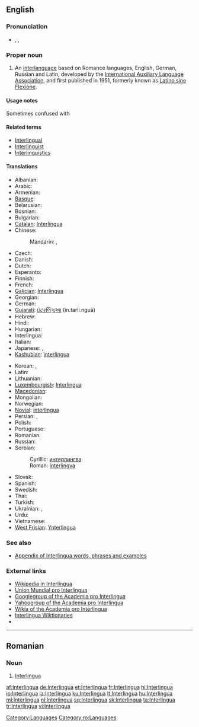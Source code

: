 {{also|interlingua}}
==English==
{{wikipedia}}
{{interwiktionary|code=ia}}

===Pronunciation===
* {{enPR|ĭn'tə(r)lĭng"wə}}, {{IPA|/ˈɪntə(r)ˌlɪŋɡwə/}}, {{SAMPA|/"Int@(r)%lINgw@/}}

===Proper noun===
{{en-proper noun}}

# An [[interlanguage]] based on Romance languages, English, German, Russian and Latin, developed by the [[International Auxiliary Language Association]], and first published in 1951, formerly known as [[Latino sine Flexione]].

====Usage notes====
Sometimes confused with {{term|Interlingue}}

====Related terms====
* [[Interlingual]]
* [[Interlinguist]]
* [[Interlinguistics]]

====Translations====
{{trans-top|interlanguage based on Romance languages}}
* Albanian: {{t-|sq|interlingua|xs=Albanian}}
* Arabic: {{t|ar|إنترلنغوا|f|tr='intarlinghwa}}
* Armenian: {{t-|hy|ինտերլինգվա|tr=interlingva}}
* [[Basque]]: {{t+|eu|interlingua|xs=Basque}}
* Belarusian: {{t|be|інтэрлінгва|f|tr=interlínhva|xs=Belarusian}}
* Bosnian: {{t-|bs|interlingva|m}}
* Bulgarian: {{t|bg|интерлингва|f|tr=interlíngva}}
* [[Catalan]]: [[Interlingua#Catalan|Interlingua]] {{f}}
* Chinese:
*: Mandarin: {{t-|cmn|國際語|sc=Hani}},  {{t-|cmn|国际语|tr=Guójì-yǔ|sc=Hani}}
* Czech: {{t+|cs|interlingua}}
* Danish: {{t-|da|interlingua}}
* Dutch: {{t+|nl|Interlingua}}
* Esperanto: {{t+|eo|Interlingvao|xs=Esperanto}}
* Finnish: {{t+|fi|interlingua}}
* French: {{t+|fr|Interlingua}}
* [[Galician]]: [[Interlingua#Galician|Interlingua]]
* Georgian: {{t|ka|ინტერლინგუა|tr=interlingua|sc=Geor|xs=Georgian}}
* German: {{t+|de|Interlingua}}
* [[Gujarati]]: [[ઇંટરલિંગુઆ]] (in.tarli.nguā)
* Hebrew: {{t-|he|אינטרלינגואה|f|tr=interlingua}}
* Hindi: {{t+|hi|इंटरलिंगुआ|tr=in.tarli.nguā|xs=Hindi}}
* Hungarian: {{t+|hu|interlingva}}
* Interlingua: {{t+|ia|interlingua|xs=Interlingua}}
* Italian: {{t+|it|interlingua}}
* Japanese: {{t+|ja|インターリングア|tr=Intāringua}},  {{t|ja|インターリングア語|tr=Intāringua-go}}
* [[Kashubian]]: [[interlingua]]
{{trans-mid}}
* Korean: {{t|ko|인테르링구아|tr=Intereuringgua|sc=Hang}},  {{t|ko|인터링구아|tr=Inteoringgua|sc=Hang}}
* Latin: {{t-|la|Interlingua}}
* Lithuanian: {{t+|lt|Interlingua|xs=Lithuanian}}
* [[Luxembourgish]]: [[Interlingua#Luxembourgish|Interlingua]]
* [[Macedonian]]: {{t|mk|интерлингва|f|tr=interlíngva}}
* Mongolian: {{t|mn|интерлингва|tr=interlíngva|sc=Cyrl|xs=Mongolian}}
* Norwegian: {{t-|no|Interlingua}}
* [[Novial]]: [[interlingua]]
* Persian: {{t|fa|زبان میانجی|tr=zabān-e miyānjī|xs=Persian}},  {{t|fa|اینترلینگو|tr=interlingua|xs=Persian}}
* Polish: {{t+|pl|interlingua|f}}
* Portuguese: {{t+|pt|interlíngua|f}}
* Romanian: {{t-|ro|Interlingua}}
* Russian: {{t|ru|интерлингва|f|tr=interlíngva}}
* Serbian:
*: Cyrillic: [[интерлингва]] {{m}}
*: Roman: [[interlingva]] {{m}}
* Slovak: {{t+|sk|Interlingua}}
* Spanish: {{t+|es|interlingua|f}}
* Swedish: {{t+|sv|interlingua}}
* Thai: {{t|th|ภาษาอินเตอร์ลิงกวา|tr=paasăa inderlinggwaa}}
* Turkish: {{t+|tr|İnterlingua}}
* Ukrainian: {{t+|uk|інтерлінгва|f|tr=interlínhva, interlíngva|xs=Ukrainian}}, {{t+|uk|інтерлінґва|f|tr=interlíngva, interlínhva|xs=Ukrainian}}
* Urdu: {{t|ur|انٹرلنگوا|tr=in.tarli.nguā|xs=Urdu}}
* Vietnamese: {{t+|vi|Interlingua|xs=Vietnamese}}
* [[West Frisian]]: [[Ynterlingua]]
{{trans-bottom}}

===See also===
* [[Appendix:Interlingua | Appendix of Interlingua words, phrases and examples]]

===External links===
* [http://ia.wikipedia.org Wikipedia in Interlingua]
* [http://www.interlingua.com Union Mundial pro Interlingua]
* [http://www.googlegroups.com/group/academiaprointerlingua/ Googlegroup of the Academia pro Interlingua]
* [http://www.yahoogroups.com/group/academiaprointerlingua/ Yahoogroup of the Academia pro Interlingua]
* [http://interlingua.wikia.com/wiki/Pagina_principal/en Wikia of the Academia pro Interlingua]
* [http://ia.wiktionary.org/wiki/Frontispicio Interlingua Wiktionaries]
* {{ISO 639|link=Ethnologue|1code=ia|code=ina}}

[[Category:Languages]]

----

==Romanian==

===Noun===
{{infl|ro|proper noun|gender=f}}

# [[#English|Interlingua]]

[[Category:ro:Languages]]

[[af:Interlingua]]
[[de:Interlingua]]
[[et:Interlingua]]
[[fr:Interlingua]]
[[hi:Interlingua]]
[[io:Interlingua]]
[[ia:Interlingua]]
[[ku:Interlingua]]
[[lt:Interlingua]]
[[hu:Interlingua]]
[[ml:Interlingua]]
[[nl:Interlingua]]
[[sq:Interlingua]]
[[sk:Interlingua]]
[[ta:Interlingua]]
[[tr:Interlingua]]
[[vi:Interlingua]]